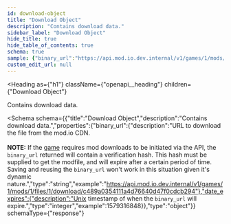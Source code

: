 ```yaml
---
id: download-object
title: "Download Object"
description: "Contains download data."
sidebar_label: "Download Object"
hide_title: true
hide_table_of_contents: true
schema: true
sample: {"binary_url":"https://api.mod.io.dev.internal/v1/games/1/mods/1/files/1/download/c489a0354111a4d76640d47f0cdcb294","date_expires":1579316848}
custom_edit_url: null
---
```



<Heading
  as={"h1"}
  className={"openapi__heading"}
  children={"Download Object"}
>
</Heading>



Contains download data.

<Schema
  schema={{"title":"Download Object","description":"Contains download data.","properties":{"binary_url":{"description":"URL to download the file from the mod.io CDN.<br /><br />__NOTE:__ If the [game](/restapi/docs/edit-game) requires mod downloads to be initiated via the API, the `binary_url` returned will contain a verification hash. This hash must be supplied to get the modfile, and will expire after a certain period of time. Saving and reusing the `binary_url` won't work in this situation given it's dynamic nature.","type":"string","example":"https://api.mod.io.dev.internal/v1/games/1/mods/1/files/1/download/c489a0354111a4d76640d47f0cdcb294"},"date_expires":{"description":"Unix timestamp of when the `binary_url` will expire.","type":"integer","example":1579316848}},"type":"object"}}
  schemaType={"response"}
>
  
</Schema>
            